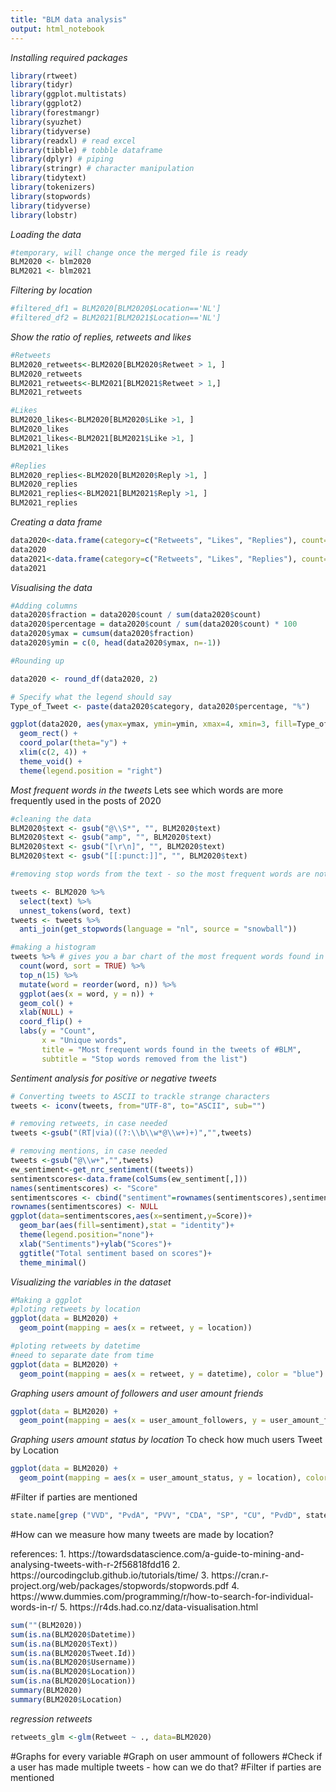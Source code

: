 ```yaml
---
title: "BLM data analysis"
output: html_notebook
---
```


*Installing required packages*

```r
library(rtweet)
library(tidyr)
library(ggplot.multistats)
library(ggplot2)
library(forestmangr)
library(syuzhet)
library(tidyverse)
library(readxl) # read excel
library(tibble) # tobble dataframe
library(dplyr) # piping
library(stringr) # character manipulation
library(tidytext)
library(tokenizers)
library(stopwords)
library(tidyverse)
library(lobstr)

```
*Loading the data*

```r
#temporary, will change once the merged file is ready
BLM2020 <- blm2020
BLM2021 <- blm2021

```



*Filtering by location*

```r
#filtered_df1 = BLM2020[BLM2020$Location=='NL']
#filtered_df2 = BLM2021[BLM2021$Location=='NL']

```

*Show the ratio of replies, retweets and likes*

```r
#Retweets
BLM2020_retweets<-BLM2020[BLM2020$Retweet > 1, ]
BLM2020_retweets
BLM2021_retweets<-BLM2021[BLM2021$Retweet > 1,]
BLM2021_retweets
```

```r
#Likes
BLM2020_likes<-BLM2020[BLM2020$Like >1, ]
BLM2020_likes
BLM2021_likes<-BLM2021[BLM2021$Like >1, ]
BLM2021_likes
```


```r
#Replies
BLM2020_replies<-BLM2020[BLM2020$Reply >1, ]
BLM2020_replies
BLM2021_replies<-BLM2021[BLM2021$Reply >1, ]
BLM2021_replies

```
*Creating a data frame*

```r

data2020<-data.frame(category=c("Retweets", "Likes", "Replies"), count=c(323, 763, 157))
data2020
data2021<-data.frame(category=c("Retweets", "Likes", "Replies"), count=c(324, 764, 157))
data2021
```

*Visualising the data*
```r
#Adding columns
data2020$fraction = data2020$count / sum(data2020$count)
data2020$percentage = data2020$count / sum(data2020$count) * 100
data2020$ymax = cumsum(data2020$fraction)
data2020$ymin = c(0, head(data2020$ymax, n=-1))

#Rounding up

data2020 <- round_df(data2020, 2)

# Specify what the legend should say
Type_of_Tweet <- paste(data2020$category, data2020$percentage, "%")

ggplot(data2020, aes(ymax=ymax, ymin=ymin, xmax=4, xmin=3, fill=Type_of_Tweet)) +
  geom_rect() +
  coord_polar(theta="y") + 
  xlim(c(2, 4)) +
  theme_void() +
  theme(legend.position = "right")

```

*Most frequent words in the tweets*
Lets see which words are more frequently used in the posts of 2020

```r
#cleaning the data
BLM2020$text <- gsub("@\\S*", "", BLM2020$text) 
BLM2020$text <- gsub("amp", "", BLM2020$text) 
BLM2020$text <- gsub("[\r\n]", "", BLM2020$text)
BLM2020$text <- gsub("[[:punct:]]", "", BLM2020$text)
```

```r
#removing stop words from the text - so the most frequent words are not or at and

tweets <- BLM2020 %>%
  select(text) %>%
  unnest_tokens(word, text)
tweets <- tweets %>%
  anti_join(get_stopwords(language = "nl", source = "snowball"))

```

```r
#making a histogram
tweets %>% # gives you a bar chart of the most frequent words found in the tweets
  count(word, sort = TRUE) %>%
  top_n(15) %>%
  mutate(word = reorder(word, n)) %>%
  ggplot(aes(x = word, y = n)) +
  geom_col() +
  xlab(NULL) +
  coord_flip() +
  labs(y = "Count",
       x = "Unique words",
       title = "Most frequent words found in the tweets of #BLM",
       subtitle = "Stop words removed from the list")

```

*Sentiment analysis for positive or negative tweets*

```r
# Converting tweets to ASCII to trackle strange characters
tweets <- iconv(tweets, from="UTF-8", to="ASCII", sub="")

# removing retweets, in case needed 
tweets <-gsub("(RT|via)((?:\\b\\w*@\\w+)+)","",tweets)

# removing mentions, in case needed
tweets <-gsub("@\\w+","",tweets)
ew_sentiment<-get_nrc_sentiment((tweets))
sentimentscores<-data.frame(colSums(ew_sentiment[,]))
names(sentimentscores) <- "Score"
sentimentscores <- cbind("sentiment"=rownames(sentimentscores),sentimentscores)
rownames(sentimentscores) <- NULL
ggplot(data=sentimentscores,aes(x=sentiment,y=Score))+
  geom_bar(aes(fill=sentiment),stat = "identity")+
  theme(legend.position="none")+
  xlab("Sentiments")+ylab("Scores")+
  ggtitle("Total sentiment based on scores")+
  theme_minimal()

```
*Visualizing the variables in the dataset*

```r
#Making a ggplot
#ploting retweets by location
ggplot(data = BLM2020) + 
  geom_point(mapping = aes(x = retweet, y = location))
```
```r
#ploting retweets by datetime
#need to separate date from time
ggplot(data = BLM2020) + 
  geom_point(mapping = aes(x = retweet, y = datetime), color = "blue")

```
*Graphing users amount of followers and user amount friends*

```r
ggplot(data = BLM2020) + 
  geom_point(mapping = aes(x = user_amount_followers, y = user_amount_friends), color = "blue")

```

*Graphing users amount status by location*
To check how much users Tweet by Location
```r
ggplot(data = BLM2020) + 
  geom_point(mapping = aes(x = user_amount_status, y = location), color = "blue")
```
#Filter if parties are mentioned

```r
state.name[grep ("VVD", "PvdA", "PVV", "CDA", "SP", "CU", "PvdD", state.name)]
```


#How can we measure how many tweets are made by location?

references:
1. https://towardsdatascience.com/a-guide-to-mining-and-analysing-tweets-with-r-2f56818fdd16
2. https://ourcodingclub.github.io/tutorials/time/
3. https://cran.r-project.org/web/packages/stopwords/stopwords.pdf
4. https://www.dummies.com/programming/r/how-to-search-for-individual-words-in-r/
5. https://r4ds.had.co.nz/data-visualisation.html
```r
sum(""(BLM2020))
sum(is.na(BLM2020$Datetime))
sum(is.na(BLM2020$Text))
sum(is.na(BLM2020$Tweet.Id))
sum(is.na(BLM2020$Username))
sum(is.na(BLM2020$Location))
sum(is.na(BLM2020$Location))
summary(BLM2020)
summary(BLM2020$Location)
```

*regression retweets*

```r
retweets_glm <-glm(Retweet ~ ., data=BLM2020)
```

#Graphs for every variable 
#Graph on user ammount of followers
#Check if a user has made multiple tweets - how can we do that? 
#Filter if parties are mentioned